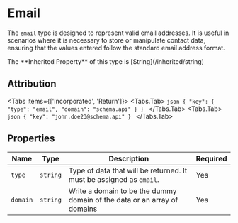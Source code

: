 # Email

The `email` type is designed to represent valid email addresses. It is useful in scenarios where it is necessary to store or manipulate contact data, ensuring that the values ​​entered follow the standard email address format.


<Callout type="info" emoji="ℹ️">
    The **Inherited Property** of this type is [String](/inherited/string)
</Callout>


## Attribution

<Tabs items={['Incorporated', 'Return']}>
    <Tabs.Tab>
    ```json
        {
        "key": {
            "type": "email",
            "domain": "schema.api"
        }
    }
    ```
    </Tabs.Tab>
    <Tabs.Tab>
    ```json
    {
        "key": "john.doe23@schema.api"
    }
    ```
    </Tabs.Tab>
</Tabs>



## Properties

| Name | Type | Description | Required |
| ------------- | -------- | -------------- | --------- |
| `type` | `string` | Type of data that will be returned. It must be assigned as `email`. | Yes |
| `domain` | `string` | Write a domain to be the dummy domain of the data or an array of domains | Yes |